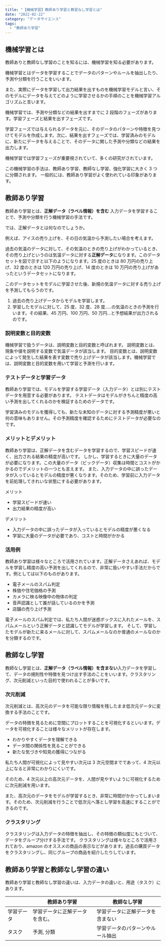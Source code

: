 ```yaml
---
title: "【機械学習】教師あり学習と教習なし学習とは"
date: "2022-02-22"
category: "データサイエンス"
tags:
  - "教師あり学習"
---
```


## 機械学習とは

教師ありと教師なし学習のことを知るには、機械学習を知る必要があります。

機械学習とはデータを学習することでデータのパターンやルールを抽出したり、予測や分類を行うことをいいます。

また、実際にデータを学習して出力結果を出すものを機械学習モデルと言い、そのモデルにデータを与えてどのように学習させるかの手順のことを機械学習アルゴリズムと言います。

機械学習では、予測や分類などの結果を出すまでに 2 段階のフェーズがあります。学習フェーズと結果を出すフェーズです。

学習フェーズでは与えられるデータを元に、そのデータのパターンや特徴を見つけてモデルを作成します。次に、結果を出すフェーズでは、学習済みのモデルに、新たにデータを与えることで、そのデータに関した予測や分類などの結果を出力します。

機械学習では学習フェーズが重要視されていて、多くの研究がされています。

この機械学習の手法は、教師あり学習、教師なし学習、強化学習に大きく 3 つに分類されます。
一般的には、教師あり学習がよく使われている印象があります。

## 教師あり学習

教師あり学習とは、**正解データ（ラベル情報）を含む** 入力データを学習することで、予測や分類を行う機械学習の手法です。

では、正解データとは何なのでしょうか。

例えば、アイスの売り上げを、その日の気温から予測したい場合を考えます。

過去の気温のデータに対して、その気温のときの売り上げがわかっているとき、その売り上げというのは気温データに対する**正解データ**になります。このデータセットを図で示すと以下のようになります。25 度のときは 80 万円の売り上げ、32 度のときは 120 万円の売り上げ、14 度のときは 10 万円の売り上げがあったというデータセットになります。

このデータセットをモデルに学習させた後、新規の気温データに対する売り上げを予測してもらうのです。

1. 過去の売り上げデータからモデルを学習します。
2. 学習したモデルに対して、25 度、32 度、28 度.....の気温のときの予測を行います。その結果、45 万円、100 万円、50 万円...と予想結果が出力されるのです。

<ArticleImageGifMovie
  path="/posts/machineLearning/ml4-1.jpg"
  alt="データ概要"
/>

### 説明変数と目的変数

機械学習で扱うデータは、説明変数と目的変数と呼ばれます。
説明変数とは、現象や値を説明する変数で気温データが該当します。
目的変数とは、説明変数によって発生した結果を表す変数で売り上げデータが該当します。機械学習では、説明変数と目的変数を用いて学習と予測を行います。

### テストデータと学習データ

教師あり学習では、モデルを学習する学習データ（入力データ）とは別にテストデータを用意する必要があります。
テストデータはモデルがきちんと精度の高い予測を出してくれるのかを検証するためのデータです。

学習済みのモデルを獲得しても、新たな未知のデータに対する予測精度が悪いと何の意味もありません。その予測精度を確認するためにテストデータが必要なのです。

### メリットとデメリット

教師あり学習は、正解データを含むデータを学習するので、学習スピードが速く、出力される結果の精度が高いです。
しかし、学習するときに大量のデータが必要になります。この大量のデータ（ビックデータ）収集は時間とコストがかかるのでデメリットの一つとも言えます。
また、入力データの中に誤ったデータが入っているとモデルの精度が悪くなります。そのため、学習前に入力データを前処理してきれいな状態にする必要があります。

メリット

- 学習スピードが速い
- 出力結果の精度が高い

デメリット

- 入力データの中に誤ったデータが入っているとモデルの精度が悪くなる
- 学習に大量のデータが必要であり、コストと時間がかかる

### 活用例

教師あり学習は様々なところで活用されています。正解データさえあれば、モデルを学習し精度の高い予測を出してくれるので、非常に扱いやすい手法だからです。例としては以下のものがあります。

- 電子メールのスパム判定
- 株価や住宅価格の予測
- カメラに映る映像中の物体の判定
- 音声認識として誰が話しているのかを予測
- 店舗の売り上げ予測

電子メールのスパム判定では、私たち人間が迷惑ボックスに入れたメールを、スパムメールという正解データと認識してモデルが学習します。
そして、学習したモデルが新たに来るメールに対して、スパムメールなのか普通のメールなのかを分類するのです。

## 教師なし学習

教師なし学習とは、**正解データ（ラベル情報）を含まない**入力データを学習して、データの規則性や特徴を見つけ出す手法のことをいいます。クラスタリング、次元削減といった目的で使われることが多いです。

### 次元削減

次元削減とは、高次元のデータを可能な限り情報を残したまま低次元データに変換する手法のことです。

データの特徴を見るために空間にプロットすることを可視化するといいます。データを可視化することは様々なメリットが存在します。

- わかりやすくデータを理解できる
- データ間の関係性を見ることができる
- 新たな気づきや知見の獲得につながる

私たち人間が可視化によって見やすい次元は 3 次元空間までであって、4 次元以上になると非常にわかりにくいです。

そのため、4 次元以上の高次元データを、人間が見やすいように可視化するために次元削減を用います。

また、高次元のデータをモデルが学習するとき、非常に時間がかかってしまいます。そのため、次元削減を行うことで低次元へ落とし学習を高速にすることができるのです。

<ArticleImageGifMovie
  path="/posts/machineLearning/ml4-2.jpg"
  alt="次元削減概要"
/>

### クラスタリング

クラスタリングは入力データの特徴を抽出し、その特徴の類似度にもとづいて、データをグループ分けする手法です。
クラスタリングは様々なところで活用されており、amazon のオススメの商品の表示などがあります。過去の購買データをクラスタリングし、同じグループの商品を紹介したりしています。

<ArticleImageGifMovie
  path="/posts/machineLearning/ml4-3.jpg"
  alt="クラスタリング概要"
/>

## 教師あり学習と教師なし学習の違い

教師あり学習と教師なし学習の違いは、入力データの違いと、用途（タスク）にあります。

|            | 教師あり学習                   | 教師なし学習                     |
| ---------- | ------------------------------ | -------------------------------- |
| 学習データ | 学習データに正解データを含む。 | 学習データに正解データを含まない |
| タスク     | 予測, 分類                     | 学習データのパターンやルール抽出 |
